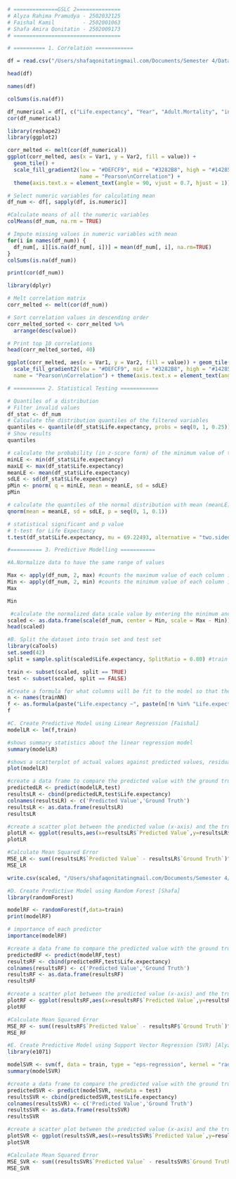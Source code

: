```r
# ==============GSLC 2==============
# Alyza Rahima Pramudya - 2502032125
# Faishal Kamil         - 2502001063
# Shafa Amira Qonitatin - 2502009173
# ==================================
```


```r
# ========== 1. Correlation ============
```


```r
df = read.csv("/Users/shafaqonitatingmail.com/Documents/Semester 4/Data Mining and Visualization/Life Expectancy Data.csv")
```

```r
head(df)
```
```r
names(df)
```
```r
colSums(is.na(df))
```
```r
df_numerical = df[, c("Life.expectancy", "Year", "Adult.Mortality", "infant.deaths", "Alcohol", "percentage.expenditure", "Hepatitis.B", "Measles", "BMI", "under.five.deaths", "Total.expenditure", "Diphtheria", "HIV.AIDS", "GDP", "Population", "thinness..1.19.years", "thinness.5.9.years", "Income.composition.of.resources", "Schooling")]
cor(df_numerical)
```

```r
library(reshape2)
library(ggplot2)

corr_melted <- melt(cor(df_numerical))
ggplot(corr_melted, aes(x = Var1, y = Var2, fill = value)) +
  geom_tile() +
  scale_fill_gradient2(low = "#DEFCF9", mid = "#3282B8", high = "#142850",
                       name = "Pearson\nCorrelation") +
  theme(axis.text.x = element_text(angle = 90, vjust = 0.7, hjust = 1))

```

```r
# Select numeric variables for calculating mean
df_num <- df[, sapply(df, is.numeric)]

#Calculate means of all the numeric variables
colMeans(df_num, na.rm = TRUE)

```

```r
# Impute missing values in numeric variables with mean
for(i in names(df_num)) {
  df_num[, i][is.na(df_num[, i])] = mean(df_num[, i], na.rm=TRUE)
}
colSums(is.na(df_num))
```
```r
print(cor(df_num))
```
```r
library(dplyr)

# Melt correlation matrix
corr_melted <- melt(cor(df_num))

# Sort correlation values in descending order
corr_melted_sorted <- corr_melted %>%
  arrange(desc(value))

# Print top 10 correlations
head(corr_melted_sorted, 40)

```

```r
ggplot(corr_melted, aes(x = Var1, y = Var2, fill = value)) + geom_tile() +
  scale_fill_gradient2(low = "#DEFCF9", mid = "#3282B8", high = "#142850",
  name = "Pearson\nCorrelation") + theme(axis.text.x = element_text(angle = 90, vjust = 0.7, hjust = 1))
```

```r
# ========== 2. Statistical Testing ============
```

```r
# Quantiles of a distribution
# Filter invalid values
df_stat <- df_num
# Calculate the distribution quantiles of the filtered variables
quantiles <- quantile(df_stat$Life.expectancy, probs = seq(0, 1, 0.25))
# Show results
quantiles
```
```r
# calculate the probability (in z-score form) of the minimum value of the variable "life_expectancy" in a normal distribution that has the mean and standard deviation of the variable.
minLE <- min(df_stat$Life.expectancy)
maxLE <- max(df_stat$Life.expectancy)
meanLE <- mean(df_stat$Life.expectancy)
sdLE <- sd(df_stat$Life.expectancy)
pMin <- pnorm( q = minLE, mean = meanLE, sd = sdLE)
pMin
```
```r
# calculate the quantiles of the normal distribution with mean (meanLE) and standard deviation (sdLE) for ten different probabilities, ranging from 0 to 1 with intervals of 0.1 using the qnorm() function
qnorm(mean = meanLE, sd = sdLE, p = seq(0, 1, 0.1))
```
```r
# statistical significant and p value
# t-test for Life Expectancy
t.test(df_stat$Life.expectancy, mu = 69.22493, alternative = "two.sided")
```

```r
#========== 3. Predictive Modelling ===========
```

```r
#A.Normalize data to have the same range of values 

Max <- apply(df_num, 2, max) #counts the maximum value of each column in the dataset
Min <- apply(df_num, 2, min) #counts the minimum value of each column in the dataset
Max
```
```r
Min
```
```r
 #calculate the normalized data scale value by entering the minimum and maximum values of each column 
scaled <- as.data.frame(scale(df_num, center = Min, scale = Max - Min))
head(scaled)
```
```r
#B. Split the dataset into train set and test set
library(caTools)
set.seed(42)
split = sample.split(scaled$Life.expectancy, SplitRatio = 0.80) #train 80%, test 20%

train <- subset(scaled, split == TRUE)
test <- subset(scaled, split == FALSE)
```

```r
#Create a formula for what columns will be fit to the model so that they are not written one by one
n <- names(trainNN)
f <- as.formula(paste("Life.expectancy ~", paste(n[!n %in% "Life.expectancy"], collapse = " + ")))
f
```

```r
#C. Create Predictive Model using Linear Regression [Faishal]
modelLR <- lm(f,train)

#shows summary statistics about the linear regression model
summary(modelLR)
```
```r
#shows a scatterplot of actual values against predicted values, residual plot, normal probability plot for residuals, and leverage plot
plot(modelLR)
```
```r
#create a data frame to compare the predicted value with the ground truth
predictedLR <- predict(modelLR,test)
resultsLR <- cbind(predictedLR,test$Life.expectancy) 
colnames(resultsLR) <- c('Predicted Value','Ground Truth')
resultsLR <- as.data.frame(resultsLR)
resultsLR
```
```r
#create a scatter plot between the predicted value (x-axis) and the true value (y-axis)
plotLR <- ggplot(results,aes(x=resultsLR$`Predicted Value`,y=resultsLR$`Ground Truth`)) + geom_point() + stat_smooth() + xlab("Predicted Value") + ylab("Ground Truth")
plotLR
```
```r
#Calculate Mean Squared Error
MSE_LR <- sum((resultsLR$`Predicted Value` - resultsLR$`Ground Truth`)^2)/nrow(test)
MSE_LR
```
```r
write.csv(scaled, "/Users/shafaqonitatingmail.com/Documents/Semester 4/Data Mining and Visualization/scaled.csv", row.names = FALSE)
```

```r
#D. Create Predictive Model using Random Forest [Shafa]
library(randomForest)

modelRF <- randomForest(f,data=train)
print(modelRF)
```
```r
# importance of each predictor
importance(modelRF) 
```
```r
#create a data frame to compare the predicted value with the ground truth
predictedRF <- predict(modelRF,test)
resultsRF <- cbind(predictedRF,test$Life.expectancy) 
colnames(resultsRF) <- c('Predicted Value','Ground Truth')
resultsRF <- as.data.frame(resultsRF)
resultsRF
```
```r
#create a scatter plot between the predicted value (x-axis) and the true value (y-axis)
plotRF <- ggplot(resultsRF,aes(x=resultsRF$`Predicted Value`,y=resultsRF$`Ground Truth`)) + geom_point() + stat_smooth() + xlab("Predicted Value") + ylab("Ground Truth")
plotRF
```
```r
#Calculate Mean Squared Error
MSE_RF <- sum((resultsRF$`Predicted Value` - resultsRF$`Ground Truth`)^2)/nrow(test)
MSE_RF
```
```r
#E. Create Predictive Model using Support Vector Regression (SVR) [Alyza]
library(e1071)

modelSVR <- svm(f, data = train, type = "eps-regression", kernel = "radial")
summary(modelSVR)
```

```r
#create a data frame to compare the predicted value with the ground truth
predictedSVR <- predict(modelSVR, newdata = test)
resultsSVR <- cbind(predictedSVR,test$Life.expectancy) 
colnames(resultsSVR) <- c('Predicted Value','Ground Truth')
resultsSVR <- as.data.frame(resultsSVR)
resultsSVR
```
```r
#create a scatter plot between the predicted value (x-axis) and the true value (y-axis)
plotSVR <- ggplot(resultsSVR,aes(x=resultsSVR$`Predicted Value`,y=resultsSVR$`Ground Truth`)) + geom_point() + stat_smooth() + xlab("Predicted Value") + ylab("Ground Truth")
plotSVR
```
```r
#Calculate Mean Squared Error
MSE_SVR <- sum((resultsSVR$`Predicted Value` - resultsSVR$`Ground Truth`)^2)/nrow(test)
MSE_SVR
```
